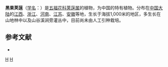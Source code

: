 {{Speciesbox
| taxon = Viburnum melanocarpum
| binomial_authority = Hsu
}}

'''黑果荚蒾'''（[[学名|学名]]：{{lang|la|''Viburnum melanocarpum''}}）是[[五福花科|五福花科]][[荚蒾属|荚蒾属]]的植物，为中国的特有植物。分布在[[中国大陆|中国大陆]]的[[江西|江西]]、[[浙江|浙江]]、[[河南|河南]]、[[江苏|江苏]]、[[安徽|安徽]]等地，生长于海拔1,000米的地区，多生长在山地林中以及山谷溪涧旁灌丛中，目前尚未由人工引种栽培。

== 参考文献 ==
<div class="references-small">
* {{cite web| url =http://www.bioinfo.cn/db05/KmzwSpecies.php?action=view&id=23748| title =黑果荚蒾| work =《中国高等植物数据库全库》| publisher =中国科学院微生物研究所| author =昆明植物研究所| accessdate =2009-02-25| deadurl =yes| archiveurl =https://web.archive.org/web/20160305030825/http://www.bioinfo.cn/db05/KmzwSpecies.php?action=view&id=23748| archivedate =2016-03-05}}
</div>

{{taxonbar}}

[[Category:荚蒾属|H]]
[[Category:中國特有植物|H]]